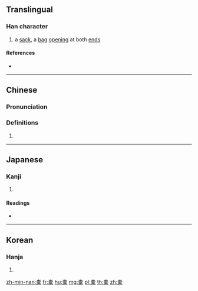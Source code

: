 ==Translingual==

===Han character===
{{Han char|rn=75|rad=木|as=12|sn=16|four=40904|canj=JBMRD}}

# a [[sack]], a [[bag]] [[open]]ing at both [[end]]s

====References====
* {{Han ref|kx=0553.080|dkj=15533|dj=0941.210|hdz=21289.050|uh=6A50|ud=27216|bh=E9D1|bd=59857}}

----

==Chinese==
{{zh-forms}}

===Pronunciation===
{{zh-pron
|m=tuó,dù,luò
|c=tok3
|mc=y
|oc=y
|ma=
|cat=n
}}

===Definitions===
# {{rfdef|lang=zh}}

----

==Japanese==

===Kanji===
{{ja-kanji|grade=|rs=木12}}

# {{defn|lang=ja|sort=木12}}

====Readings====
* {{ja-readings|on=[[たく]] (taku), [[しゃ]] (sha)|kun=[[ふくろ]] (fukuro), [[ふいご]] (fuigo)}}

----

==Korean==

===Hanja===
{{ko-hanja|hangeul=탁|eumhun=|rv=tak|mr=t'ak|y=thak}}

# {{defn|lang=ko|sort=木12}}

[[zh-min-nan:橐]]
[[fr:橐]]
[[hu:橐]]
[[mg:橐]]
[[pl:橐]]
[[th:橐]]
[[zh:橐]]